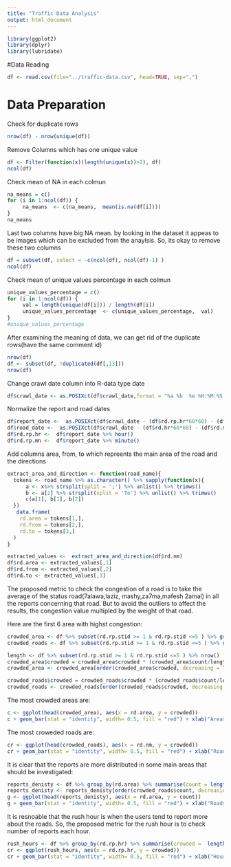 ```yaml
---
title: "Traffic Data Analysis"
output: html_document
---
```


```r
library(ggplot2)
library(dplyr)
library(lubridate)
```

#Data Reading
```r
df <- read.csv(file="../traffic-data.csv", head=TRUE, sep=",")
```

# Data Preparation

Check for duplicate rows 
```r
nrow(df) - nrow(unique(df))
```

Remove Columns which has one unique value  
```r
df <- Filter(function(x)(length(unique(x))>2), df)
ncol(df)
```

Check mean of NA in each colmun
```r
na_means = c()
for (i in 1:ncol(df)) {
     na_means  <- c(na_means,  mean(is.na(df[i])))
}
na_means
```

Last two columns have big NA mean. by looking in the dataset it appeas to be images which can be excluded from the anaylsis. So, its okay to remove these two columns
```r
df = subset(df, select = -c(ncol(df), ncol(df)-1) )
ncol(df)
```

Check mean of unique values percentage in each colmun
```r
unique_values_percentage = c()
for (i in 1:ncol(df)) {
     val = length(unique(df[i])) / length(df[i])
     unique_values_percentage  <- c(unique_values_percentage,  val)
}
#unique_values_percentage
```
After examining the meaning of data, we can get rid of the duplicate rows(have the same comment id)
```r
nrow(df)
df <- subset(df, !duplicated(df[,13]))
nrow(df)
```

Change crawl date column into R-data type date
```r
df$crawl_date <- as.POSIXct(df$crawl_date,format = "%a %b  %e %H:%M:%S UTC %Y", tz ="UTC")
```

Normalize the report and road dates
```r
df$report_date <-  as.POSIXct(df$crawl_date - (df$rd.rp.hr*60*60) - (df$rd.rp.mn*60))
df$road_date <-  as.POSIXct(df$crawl_date - (df$rd.hr*60*60) - (df$rd.mn*60))
df$rd.rp.hr <-  df$report_date %>% hour() 
df$rd.rp.mn <-  df$report_date %>% minute() 
```

Add columns area, from, to  which repreents the main area of the road and the directions
```r
extract_area_and_direction <- function(road_name){
  tokens <- road_name %>% as.character() %>% sapply(function(x){
      a <- x%>% strsplit(split = ';') %>% unlist() %>% trimws()
      b <- a[2] %>% strsplit(split = 'To') %>% unlist() %>% trimws()
      c(a[1], b[1], b[2])
  })
   data.frame(
    rd.area = tokens[1,],
    rd.from = tokens[2,],
    rd.to = tokens[3,]
  )
}

extracted_values <-  extract_area_and_direction(df$rd.nm)
df$rd.area <- extracted_values[,1]
df$rd.from <- extracted_values[,2]
df$rd.to <- extracted_values[,3]
```

The proposed metric to check the congestion of a road is to take the average of the status road(7alawa,laziz, mashy,za7ma,mafesh 2amal) in all the reports concerning that road. But to avoid the outliers to affect the results, the congestion value multipled by the weight of that road.

Here are the first 6 area with highst congestion:

```r
crowded_area <- df %>% subset(rd.rp.stid >= 1 & rd.rp.stid <=5 ) %>% group_by(rd.area) %>% summarise(crowded = mean(rd.rp.stid) , count = length(rd.area))
crowded_roads <- df %>% subset(rd.rp.stid >= 1 & rd.rp.stid <=5 ) %>% group_by(rd.nm) %>% summarise(crowded = mean(rd.rp.stid), count = length(rd.nm))

length <- df %>% subset(rd.rp.stid >= 1 & rd.rp.stid <=5 ) %>% nrow()
crowded_area$crowded = crowded_area$crowded * (crowded_area$count/length)
crowded_area <- crowded_area[order(crowded_area$crowded, decreasing = TRUE),]

crowded_roads$crowded = crowded_roads$crowded * (crowded_roads$count/length)
crowded_roads <- crowded_roads[order(crowded_roads$crowded, decreasing = TRUE),]
```

The most crowded areas are:
```r
c <- ggplot(head(crowded_area), aes(x = rd.area, y = crowded))
c + geom_bar(stat = "identity", width= 0.5, fill = "red") + xlab("Areas Names") + ylab("Congestion Value")
```

The most croweded roads are:
```r
cr <- ggplot(head(crowded_roads), aes(x = rd.nm, y = crowded))
cr + geom_bar(stat = "identity", width= 0.5, fill = "red") + xlab("Roads Names") + ylab("Congestion Value")
```

It is clear that the reports are more distributed in some main areas that should be investigated:
```r
reports_denisty <- df %>% group_by(rd.area) %>% summarise(count = length(rd.area))
reports_denisty <- reports_denisty[order(crowded_roads$count, decreasing = TRUE),]
g <- ggplot(head(reports_denisty), aes(x = rd.area, y = count))
g + geom_bar(stat = "identity", width= 0.5, fill = "red") + xlab("Roads Names") + ylab("# of reports")
```


It is resnoable that the rush hour is when the users tend to report more about the roads. So, the proposed metric for the rush hour is to check number of reports each hour.

```r
rush_hours <- df %>% group_by(rd.rp.hr) %>% summarise(crowded =  length(rd.rp.hr))
cr <- ggplot(rush_hours, aes(x = rd.rp.hr, y = crowded))
cr + geom_bar(stat = "identity", width= 0.5, fill = "red") + xlab("Hour") + ylab("# of reports")
```
